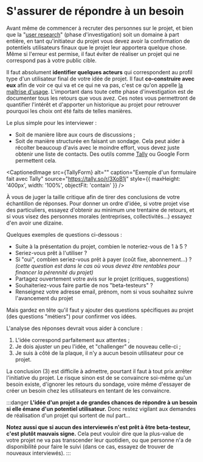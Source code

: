 
# S'assurer de répondre à un besoin

Avant même de commencer à recruter des personnes sur le projet, et bien que la "[user research](https://en.wikipedia.org/wiki/User_research)" (phase d'investigation) soit un domaine à part entière, en tant qu'initiateur du projet vous devez avoir la confirmation de potentiels utilisateurs finaux que le projet leur apportera quelque chose. Même si l'erreur est permise, il faut éviter de réaliser un projet qui ne correspond pas à votre public cible.

Il faut absolument **identifier quelques acteurs** qui correspondent au profil type d'un utilisateur final de votre idée de projet. Il faut **co-construire avec eux** afin de voir ce qui va et ce qui ne va pas, c'est ce qu'on appelle [la maîtrise d'usage](https://fr.wikipedia.org/wiki/Ma%C3%AEtrise_d%27usage). L'important dans toute cette phase d'investigation est de documenter tous les retours que vous avez. Ces notes vous permettront de quantifier l'intérêt et d'apporter un historique au projet pour retrouver pourquoi les choix ont été faits de telles manières.

Le plus simple pour les interviewer :

- Soit de manière libre aux cours de discussions ;
- Soit de manière structurée en faisant un sondage. Cela peut aider à récolter beaucoup d'avis avec le moindre effort, vous devez juste obtenir une liste de contacts. Des outils comme [Tally](https://tally.so/) ou Google Form permettent cela.

<CaptionedImage
  src={TallyForm}
  alt=""
  caption="Exemple d'un formulaire fait avec Tally"
  source="https://tally.so/r/3XoB1j"
  style={{ maxHeight: '400px', width: '100%', objectFit: 'contain' }}
/>

À vous de juger la taille critique afin de tirer des conclusions de votre échantillon de réponses. Pour donner un ordre d'idée, si votre projet vise des particuliers, essayez d'obtenir au minimum une trentaine de retours, et si vous visez des personnes morales (entreprises, collectivités…) essayez d'en avoir une dizaine.

Quelques exemples de questions ci-dessous :

- Suite à la présentation du projet, combien le noteriez-vous de 1 à 5 ?
- Seriez-vous prêt à l'utiliser ?
- Si "oui", combien seriez-vous prêt à payer (coût fixe, abonnement…) ? _(cette question est dans le cas où vous devez être rentables pour financer la pérennité du projet)_
- Partagez ouvertement votre avis sur le projet (critiques, suggestions)
- Souhaiteriez-vous faire partie de nos "beta-testeurs" ?
- Renseignez votre adresse email, prénom, nom si vous souhaitez suivre l'avancement du projet

Mais gardez en tête qu'il faut y ajouter des questions spécifiques au projet (des questions "métiers") pour confirmer vos idées.

L'analyse des réponses devrait vous aider à conclure :

1.  L'idée correspond parfaitement aux attentes ;
2.  Je dois ajuster un peu l'idée, et "challenger" de nouveau celle-ci ;
3.  Je suis à côté de la plaque, il n'y a aucun besoin utilisateur pour ce projet.

La conclusion (3) est difficile à admettre, pourtant il faut à tout prix arrêter l'initiative du projet. Le risque sinon est de se convaincre soi-même qu'un besoin existe, d'ignorer les retours du sondage, voire même d'essayer de créer un besoin chez les utilisateurs en tentant de les convaincre.

:::danger
**L'idée d'un projet a de grandes chances de répondre à un besoin si elle émane d'un potentiel utilisateur.** Donc restez vigilant aux demandes de réalisation d'un projet qui sortent de nul part…

**Notez aussi que si aucun des interviewés n'est prêt à être beta-testeur, c'est plutôt mauvais signe.** Cela peut vouloir dire que la plus-value de votre projet ne va pas transcender leur quotidien, ou que personne n'a de disponibilité pour faire le suivi (dans ce cas, essayez de trouver de nouveaux interviewés).
:::
